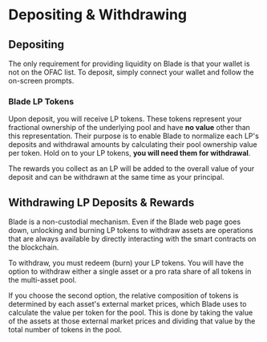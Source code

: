 
# Depositing & Withdrawing

## Depositing

The only requirement for providing liquidity on Blade is that your wallet is not on the OFAC list. To deposit, simply connect your wallet and follow the on-screen prompts.

### Blade LP Tokens

Upon deposit, you will receive LP tokens. These tokens represent your fractional ownership of the underlying pool and have **no value** other than this representation. Their purpose is to enable Blade to normalize each LP's deposits and withdrawal amounts by calculating their pool ownership value per token. Hold on to your LP tokens, **you will need them for withdrawal**.

The rewards you collect as an LP will be added to the overall value of your deposit and can be withdrawn at the same time as your principal.

## Withdrawing LP Deposits & Rewards

<Callout type="note">
Blade is a non-custodial mechanism. Even if the Blade web page goes down, unlocking and burning LP tokens to withdraw assets are operations that are always available by directly interacting with the smart contracts on the blockchain.
</Callout>

To withdraw, you must redeem (burn) your LP tokens. You will have the option to withdraw either a single asset or a pro rata share of all tokens in the multi-asset pool.

If you choose the second option, the relative composition of tokens is determined by each asset's external market prices, which Blade uses to calculate the value per token for the pool. This is done by taking the value of the assets at those external market prices and dividing that value by the total number of tokens in the pool.